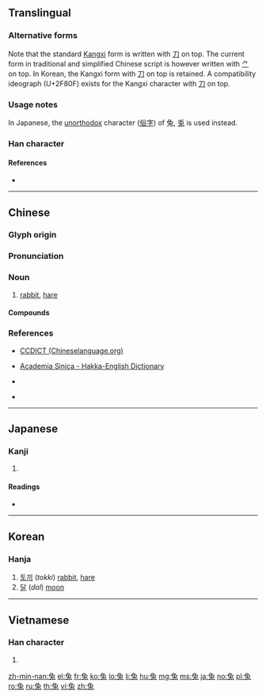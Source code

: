 {{character info/new}}
{{character info/new|0x2f80f}}
{{also|兎|免}}

==Translingual==
{{stroke order|type=animate}}

===Alternative forms===
Note that the standard [[Kangxi]] form is written with [[刀]] on top. The current form in traditional and simplified Chinese script is however written with [[⺈]] on top. In Korean, the Kangxi form with [[刀]] on top is retained. A compatibility ideograph (U+2F80F) exists for the Kangxi character with [[刀]] on top.

===Usage notes===
In Japanese, the [[unorthodox]] character ([[俗字]]) of 兔, [[兎]] is used instead. 

===Han character===
{{Han char|rn=10|rad=儿|as=06|sn=8|four=1741.3|canj=NUI|ids=⿷免丶(GHTJ),⿳⺈𫩏⿻儿㇔(V),⿱刀⿸⿻口㇓⿺㇟㇔(K)}}

====References====
* {{Han ref|kx=0125.060|dkj=01368|dj=0265.090|hdz=10273.040|uh=5154|ud=20820|bh=A8DF|bd=43231}}

----

==Chinese==
{{zh-forms}}

===Glyph origin===
{{Han etym}}

===Pronunciation===
{{zh-pron
|m=tù
|c=tou3
|h=pfs=thu
|mn=thò͘
|w=
|mc=y
|oc=y
|ma=|ma2=
|cat=n
}}

===Noun===
{{zh-noun}}

# [[rabbit]], [[hare]]

====Compounds====
{{subst:zh-new/der}|兔子}}

===References===
* {{qualifier|Hakka}} [http://www.chineselanguage.org/dictionaries/?mode=view&module=chardict&query=%E5%85%94 CCDICT (Chineselanguage.org)]
* {{qualifier|Hakka}} [http://minhakka.ling.sinica.edu.tw/bkg/hakyin/search.php?DETAIL=1&LIMIT=id=53065&dbname=su_tian_1&graph=2 Academia Sinica - Hakka-English Dictionary]
* {{qualifier|Hakka}} {{R:hak:Lau 1997}}
* {{qualifier|Min Nan}} {{thcwd|3596}}

----

==Japanese==

===Kanji===
{{ja-kanji|grade=|rs=儿06}}

# {{defn|lang=ja|sort=儿06}}

====Readings====
* {{ja-readings|goon=[[つ]] (tsu)|kanon=[[と]] (to)|kun=[[うさぎ]] (usagi)}}

----

==Korean==

===Hanja===
{{ko-hanja|hangeul=토|rv=to|mr=t'o}}

# [[토끼]] (''tokki'') [[rabbit]], [[hare]]
# [[달]] (''dal'') [[moon]]

----

==Vietnamese==

===Han character===
{{vi-hantu|[[thỏ]], [[kim]]|rs=儿06}}

# {{defn|lang=vi|sort=儿06}}

[[zh-min-nan:兔]]
[[el:兔]]
[[fr:兔]]
[[ko:兔]]
[[lo:兔]]
[[li:兔]]
[[hu:兔]]
[[mg:兔]]
[[ms:兔]]
[[ja:兔]]
[[no:兔]]
[[pl:兔]]
[[ro:兔]]
[[ru:兔]]
[[th:兔]]
[[vi:兔]]
[[zh:兔]]